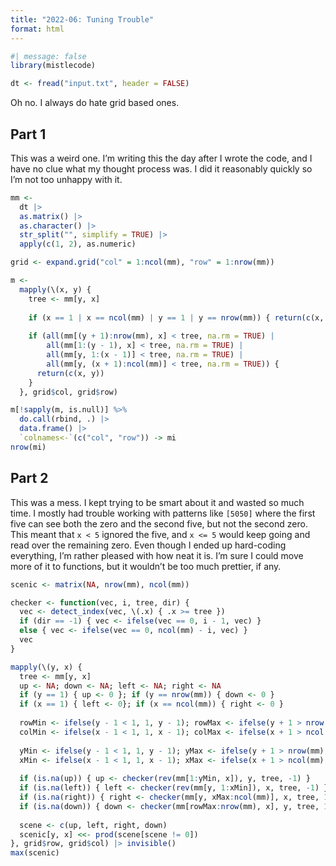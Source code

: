 ```yaml
---
title: "2022-06: Tuning Trouble"
format: html
---
```


```r
#| message: false
library(mistlecode)
```

```r
dt <- fread("input.txt", header = FALSE)
```

Oh no. I always do hate grid based ones.

## Part 1

This was a weird one. I'm writing this the day after I wrote the code, and I have no clue what my thought process was. I did it reasonably quickly so I'm not too unhappy with it.

```r
mm <- 
  dt |>
  as.matrix() |>
  as.character() |>
  str_split("", simplify = TRUE) |>
  apply(c(1, 2), as.numeric)

grid <- expand.grid("col" = 1:ncol(mm), "row" = 1:nrow(mm))

m <-
  mapply(\(x, y) {
    tree <- mm[y, x]
    
    if (x == 1 | x == ncol(mm) | y == 1 | y == nrow(mm)) { return(c(x, y)) }
    
    if (all(mm[(y + 1):nrow(mm), x] < tree, na.rm = TRUE) |
        all(mm[1:(y - 1), x] < tree, na.rm = TRUE) |
        all(mm[y, 1:(x - 1)] < tree, na.rm = TRUE) |
        all(mm[y, (x + 1):ncol(mm)] < tree, na.rm = TRUE)) {
      return(c(x, y))
    }
  }, grid$col, grid$row)

m[!sapply(m, is.null)] %>%
  do.call(rbind, .) |>
  data.frame() |>
  `colnames<-`(c("col", "row")) -> mi
nrow(mi)
```

## Part 2

This was a mess. I kept trying to be smart about it and wasted so much time. I mostly had trouble working with patterns like `[5050]` where the first five can see both the zero and the second five, but not the second zero. This meant that `x < 5` ignored the five, and `x <= 5` would keep going and read over the remaining zero. Even though I ended up hard-coding everything, I'm rather pleased with how neat it is. I'm sure I could move more of it to functions, but it wouldn't be too much prettier, if any.

```r
scenic <- matrix(NA, nrow(mm), ncol(mm))

checker <- function(vec, i, tree, dir) {
  vec <- detect_index(vec, \(.x) { .x >= tree }) 
  if (dir == -1) { vec <- ifelse(vec == 0, i - 1, vec) }
  else { vec <- ifelse(vec == 0, ncol(mm) - i, vec) }
  vec
}

mapply(\(y, x) {
  tree <- mm[y, x]
  up <- NA; down <- NA; left <- NA; right <- NA
  if (y == 1) { up <- 0 }; if (y == nrow(mm)) { down <- 0 }
  if (x == 1) { left <- 0}; if (x == ncol(mm)) { right <- 0 }
  
  rowMin <- ifelse(y - 1 < 1, 1, y - 1); rowMax <- ifelse(y + 1 > nrow(mm), nrow(mm), y + 1)
  colMin <- ifelse(x - 1 < 1, 1, x - 1); colMax <- ifelse(x + 1 > ncol(mm), ncol(mm), x + 1)
  
  yMin <- ifelse(y - 1 < 1, 1, y - 1); yMax <- ifelse(y + 1 > nrow(mm), nrow(mm), y + 1)
  xMin <- ifelse(x - 1 < 1, 1, x - 1); xMax <- ifelse(x + 1 > ncol(mm), ncol(mm), x + 1)
  
  if (is.na(up)) { up <- checker(rev(mm[1:yMin, x]), y, tree, -1) }
  if (is.na(left)) { left <- checker(rev(mm[y, 1:xMin]), x, tree, -1) }
  if (is.na(right)) { right <- checker(mm[y, xMax:ncol(mm)], x, tree, 1) }
  if (is.na(down)) { down <- checker(mm[rowMax:nrow(mm), x], y, tree, 1) }
  
  scene <- c(up, left, right, down)
  scenic[y, x] <<- prod(scene[scene != 0])
}, grid$row, grid$col) |> invisible()
max(scenic)
```

